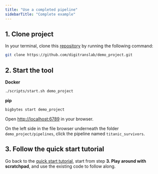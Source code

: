 ```yaml
---
title: "Use a completed pipeline"
sidebarTitle: "Complete example"
---
```


## 1. Clone project

In your terminal, clone this [repository](https://github.com/digitranslab/demo_project)
by running the following command:

```bash
git clone https://github.com/digitranslab/demo_project.git
```

## 2. Start the tool

<b>Docker</b>
```bash
./scripts/start.sh demo_project
```

<b>pip</b>
```bash
bigbytes start demo_project
```

Open [http://localhost:6789](http://localhost:6789) in your browser.

On the left side in the file browser underneath the folder `demo_project/pipelines`,
click the pipeline named `titanic_survivors`.

## 3. Follow the quick start tutorial

Go back to the [quick start tutorial](/guides/train-model),
start from step <b>3. Play around with scratchpad</b>,
and use the existing code to follow along.
